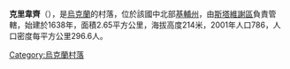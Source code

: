 {{coord|49|25|54|N|30|6|31|E|scale:30000|display=title}}

'''克里韋齊'''（{{lang-uk|Кривець}}），是[[烏克蘭|烏克蘭]]的村落，位於該國中北部[[基輔州|基輔州]]，由[[斯塔維謝區|斯塔維謝區]]負責管轄，始建於1638年，面積2.65平方公里，海拔高度214米，2001年人口786，人口密度每平方公里296.6人。

{{Ukraine-geo-stub}}
[[Category:烏克蘭村落|Category:烏克蘭村落]]
